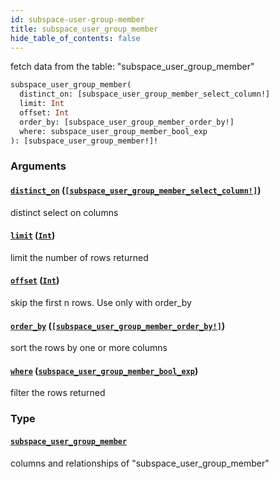 ```yaml
---
id: subspace-user-group-member
title: subspace_user_group_member
hide_table_of_contents: false
---
```


fetch data from the table: "subspace_user_group_member"

```graphql
subspace_user_group_member(
  distinct_on: [subspace_user_group_member_select_column!]
  limit: Int
  offset: Int
  order_by: [subspace_user_group_member_order_by!]
  where: subspace_user_group_member_bool_exp
): [subspace_user_group_member!]!
```

### Arguments

#### [`distinct_on`](#) ([`[subspace_user_group_member_select_column!]`](/07-graphql/enums/subspace-user-group-member-select-column))

distinct select on columns

#### [`limit`](#) ([`Int`](/07-graphql/scalars/int))

limit the number of rows returned

#### [`offset`](#) ([`Int`](/07-graphql/scalars/int))

skip the first n rows. Use only with order_by

#### [`order_by`](#) ([`[subspace_user_group_member_order_by!]`](/07-graphql/inputs/subspace-user-group-member-order-by))

sort the rows by one or more columns

#### [`where`](#) ([`subspace_user_group_member_bool_exp`](/07-graphql/inputs/subspace-user-group-member-bool-exp))

filter the rows returned

### Type

#### [`subspace_user_group_member`](/07-graphql/objects/subspace-user-group-member)

columns and relationships of "subspace_user_group_member"
